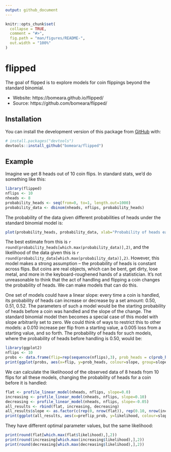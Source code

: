 ```yaml
---
output: github_document
---
```


<!-- README.md is generated from README.Rmd. Please edit that file -->

```r
knitr::opts_chunk$set(
  collapse = TRUE,
  comment = "#>",
  fig.path = "man/figures/README-",
  out.width = "100%"
)
```

# flipped

The goal of flipped is to explore models for coin flippings beyond the standard binomial. 

* Website: https://bomeara.github.io/flipped/
* Source: https://github.com/bomeara/flipped/

## Installation

You can install the development version of this package from [GitHub](https://github.com/) with:

``` r
# install.packages("devtools")
devtools::install_github("bomeara/flipped")
```
## Example

Imagine we get 8 heads out of 10 coin flips. In standard stats, we'd do something like this:  

```r
library(flipped)
nflips <- 10
nheads <- 8
probability_heads <- seq(from=0, to=1, length.out=1000)
probability_data <- dbinom(nheads, nflips, probability_heads)
```

The probability of the data given different probabilities of heads under the standard binomial model is:

```r
plot(probability_heads, probability_data, xlab="Probability of heads each flip", ylab="Probability of observed data", type="l", bty="n")
```

The best estimate from this is `r round(probability_heads[which.max(probability_data)],2)`, and the likelihood of the data given this is `r round(probability_data[which.max(probability_data)],2)`. However, this model makes a strong assumption -- the probability of heads is constant across flips. But coins are real objects, which can be bent, get dirty, lose metal, and more in the keyboard-roughened hands of a statistician. It's not unreasonable to think that the act of handling and flipping a coin changes the probability of heads. We can make models that can do this. 

One set of models could have a linear slope: every time a coin is handled, its probability of heads can increase or decrease by a set amount: 0.50, 0.51, 0.52. The parameters of such a model would be the starting probability of heads before a coin was handled and the slope of the change. The standard binomial model then becomes a special case of this model with slope arbitrarily set to zero. We could think of ways to restrict this to other models: a 0.010 increase per flip from a starting value, a 0.005 loss from a starting value, and so forth. The probability of heads for such models, where the probability of heads before handling is 0.50, would be:

```r
library(ggplot2)
nflips <- 10
probs <- data.frame(flip=rep(sequence(nflips),3), prob_heads = c(prob_heads_linear(nflips, slope=0), prob_heads_linear(nflips, slope=0.10), prob_heads_linear(nflips, slope=-0.05)), slope=as.factor(c(rep(0, nflips), rep(0.10, nflips), rep(-0.05,nflips))))
print(ggplot(probs, aes(x=flip, y=prob_heads, colour=slope, group=slope)) + geom_line() + geom_point() + ylab("Probability of heads") + scale_x_continuous(name="Flip", breaks=sequence(nflips)) + scale_colour_brewer(palette = "Dark2") )
```

We can calculate the likelihoood of the observed data of 8 heads from 10 flips for all these models, changing the probability of heads for a coin before it is handled:

```r
flat <- profile_linear_model(nheads, nflips, slope=0.0)
increasing <- profile_linear_model(nheads, nflips, slope=0.10)
decreasing <- profile_linear_model(nheads, nflips, slope=-0.05)
all_results <- rbind(flat, increasing, decreasing)
all_results$slope <- as.factor(c(rep(0, nrow(flat)), rep(0.10, nrow(increasing)), rep(-0.05, nrow(decreasing))))
print(ggplot(all_results, aes(x=preflip_prob, y=likelihood, colour=slope, group=slope)) + geom_line() + ylab("Probability of 8/10 heads") + xlab("Probability of heads before handling") + scale_colour_brewer(palette = "Dark2") )
```

They have different optimal parameter values, but the same likelihood:

```r
print(round(flat[which.max(flat$likelihood),],2))
print(round(increasing[which.max(increasing$likelihood),],2))
print(round(decreasing[which.max(decreasing$likelihood),],2))
```